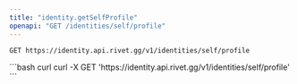 ```yaml
---
title: "identity.getSelfProfile"
openapi: "GET /identities/self/profile"
---
```


```
GET https://identity.api.rivet.gg/v1/identities/self/profile
```


<RequestExample>
```bash curl
curl -X GET 'https://identity.api.rivet.gg/v1/identities/self/profile'
```
</RequestExample>
